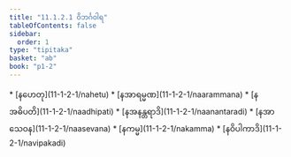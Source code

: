 ```yaml
---
title: "11.1.2.1 ဝိဘင်္ဂဝါရ"
tableOfContents: false
sidebar:
  order: 1
type: "tipitaka"
basket: "ab"
book: "p1-2"
---
```



<DynamicBreadcrumb />



<TableOfContents book="p1-2" section="11.1.2.1">
* [နဟေတု](11-1-2-1/nahetu)
* [နအာရမ္မဏ](11-1-2-1/naarammana)
* [နအဓိပတိ](11-1-2-1/naadhipati)
* [နအနန္တရာဒိ](11-1-2-1/naanantaradi)
* [နအာသေဝန](11-1-2-1/naasevana)
* [နကမ္မ](11-1-2-1/nakamma)
* [နဝိပါကာဒိ](11-1-2-1/navipakadi)
</TableOfContents>